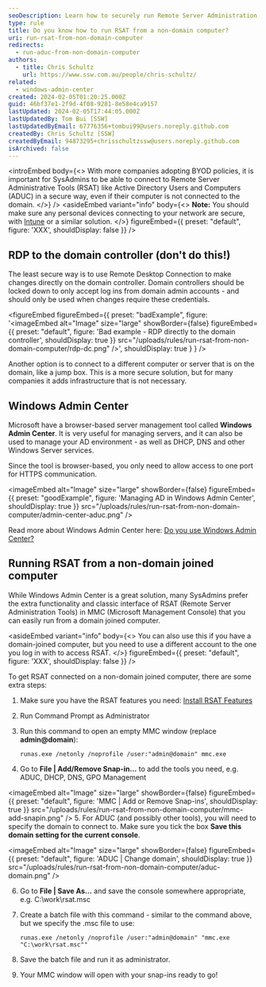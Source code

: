 ```yaml
---
seoDescription: Learn how to securely run Remote Server Administration Tools (RSAT) from a non-domain joined computer and manage your Active Directory environment with ease.
type: rule
title: Do you know how to run RSAT from a non-domain computer?
uri: run-rsat-from-non-domain-computer
redirects:
  - run-aduc-from-non-domain-computer
authors:
  - title: Chris Schultz
    url: https://www.ssw.com.au/people/chris-schultz/
related:
  - windows-admin-center
created: 2024-02-05T01:20:25.000Z
guid: 46bf37e1-2f9d-4f08-9281-8e58e4ca9157
lastUpdated: 2024-02-05T17:44:05.000Z
lastUpdatedBy: Tom Bui [SSW]
lastUpdatedByEmail: 67776356+tombui99@users.noreply.github.com
createdBy: Chris Schultz [SSW]
createdByEmail: 94873295+chrisschultzssw@users.noreply.github.com
isArchived: false
---
```


<introEmbed
  body={<>
With more companies adopting BYOD policies, it is important for SysAdmins to be able to connect to Remote Server Administrative Tools (RSAT) like Active Directory Users and Computers (ADUC) in a secure way, even if their computer is not connected to the domain.
  </>}
/>
<asideEmbed
  variant="info"
  body={<>
    **Note:** You should make sure any personal devices connecting to your network are secure, with [Intune](/implementing-intune) or a similar solution.
  </>}
  figureEmbed={{
    preset: "default",
    figure: 'XXX',
    shouldDisplay: false
  }}
/>

## RDP to the domain controller (don't do this!)

The least secure way is to use Remote Desktop Connection to make changes directly on the domain controller. Domain controllers should be locked down to only accept log ins from domain admin accounts - and should only be used when changes require these credentials.

<figureEmbed figureEmbed={{
  preset: "badExample",
  figure: '<imageEmbed
  alt="Image"
  size="large"
  showBorder={false}
  figureEmbed={{
    preset: "default",
    figure: \'Bad example - RDP directly to the domain controller\',
    shouldDisplay: true
  }}
  src="/uploads/rules/run-rsat-from-non-domain-computer/rdp-dc.png"
/>',
  shouldDisplay: true
} } />


Another option is to connect to a different computer or server that is on the domain, like a jump box. This is a more secure solution, but for many companies it adds infrastructure that is not necessary.

## Windows Admin Center

Microsoft have a browser-based server management tool called **Windows Admin Center**. It is very useful for managing servers, and it can also be used to manage your AD environment - as well as DHCP, DNS and other Windows Server services.

Since the tool is browser-based, you only need to allow access to one port for HTTPS communication.

<imageEmbed
  alt="Image"
  size="large"
  showBorder={false}
  figureEmbed={{
    preset: "goodExample",
    figure: 'Managing AD in Windows Admin Center',
    shouldDisplay: true
  }}
  src="/uploads/rules/run-rsat-from-non-domain-computer/admin-center-aduc.png"
/>

Read more about Windows Admin Center here: [Do you use Windows Admin Center?](/windows-admin-center)

## Running RSAT from a non-domain joined computer

While Windows Admin Center is a great solution, many SysAdmins prefer the extra functionality and classic interface of RSAT (Remote Server Administration Tools) in MMC (Microsoft Management Console) that you can easily run from a domain joined computer.

<asideEmbed
  variant="info"
  body={<>
    You can also use this if you have a domain-joined computer, but you need to use a different account to the one you log in with to access RSAT.
  </>}
  figureEmbed={{
    preset: "default",
    figure: 'XXX',
    shouldDisplay: false
  }}
/>

To get RSAT connected on a non-domain joined computer, there are some extra steps:

1. Make sure you have the RSAT features you need: [Install RSAT Features](https://www.pdq.com/blog/how-to-install-remote-server-administration-tools-rsat/)
2. Run Command Prompt as Administrator
3. Run this command to open an empty MMC window (replace **admin@domain**):

   `runas.exe /netonly /noprofile /user:"admin@domain" mmc.exe`

4. Go to **File | Add/Remove Snap-in...** to add the tools you need, e.g. ADUC, DHCP, DNS, GPO Management
   
<imageEmbed
  alt="Image"
  size="large"
  showBorder={false}
  figureEmbed={{
    preset: "default",
    figure: 'MMC | Add or Remove Snap-ins',
    shouldDisplay: true
  }}
  src="/uploads/rules/run-rsat-from-non-domain-computer/mmc-add-snapin.png"
/>
5. For ADUC (and possibly other tools), you will need to specify the domain to connect to. Make sure you tick the box **Save this domain setting for the current console**.

   
<imageEmbed
  alt="Image"
  size="large"
  showBorder={false}
  figureEmbed={{
    preset: "default",
    figure: 'ADUC | Change domain',
    shouldDisplay: true
  }}
  src="/uploads/rules/run-rsat-from-non-domain-computer/aduc-domain.png"
/>

6. Go to **File | Save As...** and save the console somewhere appropriate, e.g. C:\work\rsat.msc
7. Create a batch file with this command - similar to the command above, but we specify the .msc file to use:

   `runas.exe /netonly /noprofile /user:"admin@domain" "mmc.exe "C:\work\rsat.msc""`

8. Save the batch file and run it as administrator.
9. Your MMC window will open with your snap-ins ready to go!
